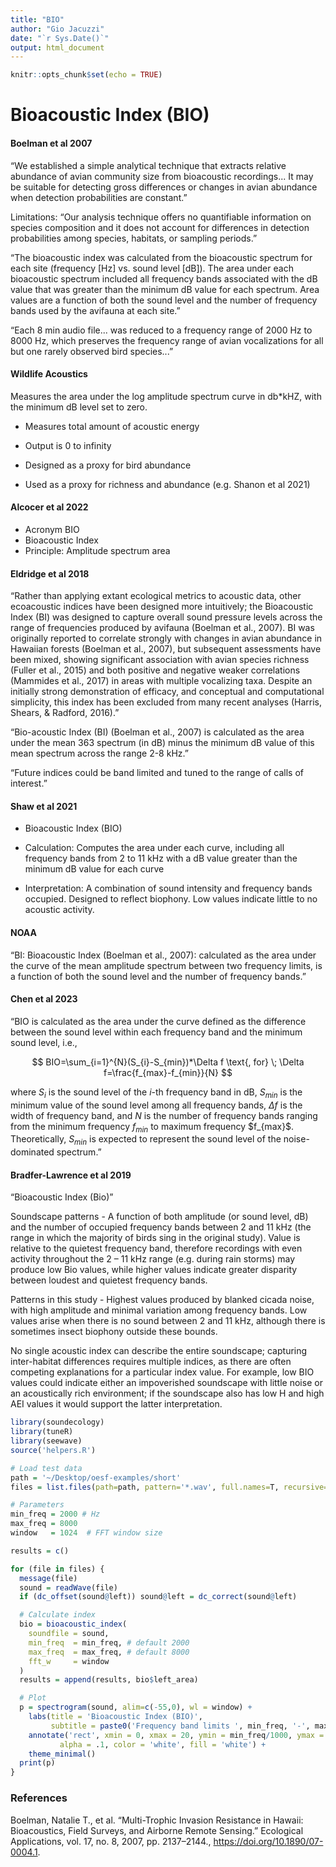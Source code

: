 ```yaml
---
title: "BIO"
author: "Gio Jacuzzi"
date: "`r Sys.Date()`"
output: html_document
---
```


```r
knitr::opts_chunk$set(echo = TRUE)
```

# Bioacoustic Index (BIO)

#### Boelman et al 2007

"We established a simple analytical technique that extracts relative abundance of avian community size from bioacoustic recordings\... It may be suitable for detecting gross differences or changes in avian abundance when detection probabilities are constant."

Limitations: "Our analysis technique offers no quantifiable information on species composition and it does not account for differences in detection probabilities among species, habitats, or sampling periods."

"The bioacoustic index was calculated from the bioacoustic spectrum for each site (frequency [Hz] vs. sound level [dB]). The area under each bioacoustic spectrum included all frequency bands associated with the dB value that was greater than the minimum dB value for each spectrum. Area values are a function of both the sound level and the number of frequency bands used by the avifauna at each site."

"Each 8 min audio file\... was reduced to a frequency range of 2000 Hz to 8000 Hz, which preserves the frequency range of avian vocalizations for all but one rarely observed bird species\..."

#### Wildlife Acoustics

Measures the area under the log amplitude spectrum curve in db\*kHZ, with the minimum dB level set to zero.

-   Measures total amount of acoustic energy

-   Output is 0 to infinity

-   Designed as a proxy for bird abundance

-   Used as a proxy for richness and abundance (e.g. Shanon et al 2021)

#### Alcocer et al 2022

-   Acronym BIO
-   Bioacoustic Index
-   Principle: Amplitude spectrum area

#### Eldridge et al 2018

"Rather than applying extant ecological metrics to acoustic data, other ecoacoustic indices have been designed more intuitively; the Bioacoustic Index (BI) was designed to capture overall sound pressure levels across the range of frequencies produced by avifauna (Boelman et al., 2007). BI was originally reported to correlate strongly with changes in avian abundance in Hawaiian forests (Boelman et al., 2007), but subsequent assessments have been mixed, showing significant association with avian species richness (Fuller et al., 2015) and both positive and negative weaker correlations (Mammides et al., 2017) in areas with multiple vocalizing taxa. Despite an initially strong demonstration of efficacy, and conceptual and computational simplicity, this index has been excluded from many recent analyses (Harris, Shears, & Radford, 2016)."

"Bio-acoustic Index (BI) (Boelman et al., 2007) is calculated as the area under the mean 363 spectrum (in dB) minus the minimum dB value of this mean spectrum across the range 2-8 kHz."

"Future indices could be band limited and tuned to the range of calls of interest."

#### Shaw et al 2021

-   Bioacoustic Index (BIO)

-   Calculation: Computes the area under each curve, including all frequency bands from 2 to 11 kHz with a dB value greater than the minimum dB value for each curve

-   Interpretation: A combination of sound intensity and frequency bands occupied. Designed to reflect biophony. Low values indicate little to no acoustic activity.

#### NOAA

"BI: Bioacoustic Index (Boelman et al., 2007): calculated as the area under the curve of the mean amplitude spectrum between two frequency limits, is a function of both the sound level and the number of frequency bands."

#### Chen et al 2023

"BIO is calculated as the area under the curve defined as the difference between the sound level within each frequency band and the minimum sound level, i.e.,

$$
BIO=\sum_{i=1}^{N}(S_{i}-S_{min})*\Delta f \text{,  for} \; \Delta f=\frac{f_{max}-f_{min}}{N} 
$$

where $S_{i}$ is the sound level of the $i$-th frequency band in dB, $S_{min}$ is the minimum value of the sound level among all frequency bands, $\Delta f$ is the width of frequency band, and $N$ is the number of frequency bands ranging from the minimum frequency $f_{min}$ to maximum frequency \$f\_{max}\$. Theoretically, $S_{min}$ is expected to represent the sound level of the noise-dominated spectrum."

#### Bradfer-Lawrence et al 2019

"Bioacoustic Index (Bio)"

Soundscape patterns - A function of both amplitude (or sound level, dB) and the number of occupied frequency bands between 2 and 11 kHz (the range in which the majority of birds sing in the original study). Value is relative to the quietest frequency band, therefore recordings with even activity throughout the 2 -- 11 kHz range (e.g. during rain storms) may produce low Bio values, while higher values indicate greater disparity between loudest and quietest frequency bands.

Patterns in this study - Highest values produced by blanked cicada noise, with high amplitude and minimal variation among frequency bands. Low values arise when there is no sound between 2 and 11 kHz, although there is sometimes insect biophony outside these bounds.

No single acoustic index can describe the entire soundscape; capturing inter-habitat differences requires multiple indices, as there are often competing explanations for a particular index value. For example, low BIO values could indicate either an impoverished soundscape with little noise or an acoustically rich environment; if the soundscape also has low H and high AEI values it would support the latter interpretation.

```r
library(soundecology)
library(tuneR)
library(seewave)
source('helpers.R')

# Load test data
path = '~/Desktop/oesf-examples/short'
files = list.files(path=path, pattern='*.wav', full.names=T, recursive=T)

# Parameters
min_freq = 2000 # Hz
max_freq = 8000
window   = 1024  # FFT window size

results = c()

for (file in files) {
  message(file)
  sound = readWave(file)
  if (dc_offset(sound@left)) sound@left = dc_correct(sound@left)

  # Calculate index
  bio = bioacoustic_index(
    soundfile = sound,
    min_freq  = min_freq, # default 2000
    max_freq  = max_freq, # default 8000
    fft_w     = window
  )
  results = append(results, bio$left_area)

  # Plot
  p = spectrogram(sound, alim=c(-55,0), wl = window) +
    labs(title = 'Bioacoustic Index (BIO)',
         subtitle = paste0('Frequency band limits ', min_freq, '-', max_freq, ' Hz')) +
    annotate('rect', xmin = 0, xmax = 20, ymin = min_freq/1000, ymax = max_freq/1000,
           alpha = .1, color = 'white', fill = 'white') +
    theme_minimal()
  print(p)
}
```

### References

Boelman, Natalie T., et al. "Multi-Trophic Invasion Resistance in Hawaii: Bioacoustics, Field Surveys, and Airborne Remote Sensing." Ecological Applications, vol. 17, no. 8, 2007, pp. 2137--2144., <https://doi.org/10.1890/07-0004.1>.
